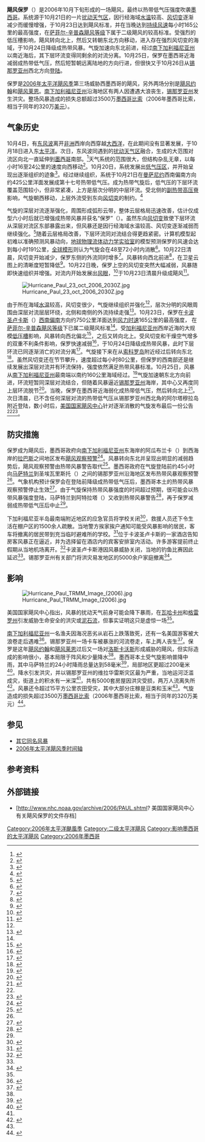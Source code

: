 {{noteTA
|G1=USState
}}
{{Infobox Hurricane
| Name=飓风保罗<br />{{lang|en|Hurricane Paul}}
| Type=飓风
| Year=2006
| Basin=EPac
| Image location=Hurricane Paul 23 oct 2006 1500Z.jpg
| Image name=正处最高强度的飓风保罗
| Formed=2006年10月21日
| Dissipated=2006年10月26日
| 1-min winds=90
| Pressure=970
| Damages=3.2
| Inflated=1
| Fatalities=直接造成四人死亡
| Areas=[[瓦哈卡州|瓦哈卡州]]、[[格雷罗州|格雷罗州]]、[[南下加利福尼亚州|南下加利福尼亚州]]、[[锡那罗亚州|锡那罗亚州]]
| Hurricane season=[[2006年太平洋飓风季|2006年太平洋飓风季]]
}}
'''飓风保罗'''（{{lang-en|Hurricane Paul}}）是2006年10月下旬形成的一场飓风，最终以热带低气压强度吹袭[[墨西哥|墨西哥]]。系统源于10月21日的一片[[热带扰动|扰动天气区]]，因行经海域[[海面温度|水温]]较高、[[风切变|风切变]]逐渐减少而缓慢增强，于10月23日达到飓风标准，并在当晚达到[[最大持续风速|持续风速]]每小时165公里的最高强度，在[[萨菲尔-辛普森飓风等级|萨菲尔-辛普森飓风等级]]下属于二级飓风的较高标准。受强烈的低压槽影响，飓风转向北上，然后又转朝东北方向移动，进入存在强烈风切变的海域，于10月24日降级成热带风暴。气旋加速向东北前进，经过[[南下加利福尼亚州|南下加利福尼亚州]]以南近海后，其下层环流变得同剩余的对流分离。10月25日，保罗在墨西哥近海减弱成热带低气压，然后短暂朝远离陆地的方向行进，但很快又于10月26日从[[锡那罗亚州|锡那罗亚州]]西北方向[[登陆_(气象学)|登陆]]。

保罗是[[2006年太平洋飓风季|2006年太平洋飓风季]]第三场威胁西墨西哥的飓风，另外两场分别是[[2006年飓风约翰|飓风约翰]]和[[2006年飓风莱恩|飓风莱恩]]。[[南下加利福尼亚州|南下加利福尼亚州]]沿海地区有两人因遭遇大浪丧生，[[锡那罗亚州|锡那罗亚州]]发生洪灾。整场风暴造成的损失总额超过3500万[[墨西哥比索|墨西哥比索]]（2006年墨西哥比索，相当于同年的320万[[美元|美元]]）。

== 气象历史 ==
{{storm path|Paul 2006 track.png}}
10月4日，有[[东风波|东风波]]离开[[非洲|非洲]]西岸向西穿越[[大西洋|大西洋]]，在此期间没有显著发展，于10月18日进入东[[太平洋|太平洋]]。次日，东风波同遇到的[[热带扰动|扰动天气区]]融合，生成的大范围对流区向北一直延伸到[[墨西哥|墨西哥]]南部。<ref name="tcr">{{cite report | author1 = Jamie R. Rhome | author2 = Robert J. Berg | date = 2006-11-20 | title = Hurricane Paul Tropical Cyclone Report | publisher = National Hurricane Center | accessdate = 2016-08-15 | archivedate = 2015-10-02 | archiveurl = https://web.archive.org/web/20151002014425/http://www.nhc.noaa.gov/data/tcr/EP172006_Paul.pdf | deadurl = no | url = http://www.nhc.noaa.gov/data/tcr/EP172006_Paul.pdf | format = PDF }}</ref>天气系统的范围很大，但结构杂乱无章，以每小时16至24公里的速度向西移动<ref name="stds">{{cite report | author = Stewart | date = 2006-10-19 | title = Special Tropical Disturbance Statement | publisher = National Hurricane Center | accessdate = 2016-08-15 | url = http://www.nhc.noaa.gov/archive/text/DSAEP/2006/DSAEP.200610191214.txt | archiveurl = https://web.archive.org/web/20160303223450/http://www.nhc.noaa.gov/archive/text/DSAEP/2006/DSAEP.200610191214.txt | archivedate = 2016-03-03 | deadurl = no | format = [[文本文件|TXT]] }}</ref>。10月20日，系统发展出[[低气压|低气压区]]，并开始呈现出逐渐组织的迹象<ref name="oct20two">{{cite report | author = Stewart | date = 2006-10-20 | title = Tropical Weather Outlook | publisher = National Hurricane Center | accessdate = 2016-08-15 | archivedate = 2016-08-15 | archiveurl = https://web.archive.org/web/20160815082047/http://www.nhc.noaa.gov/archive/text/TWOEP/2006/TWOEP.200610201608.txt | url = http://www.nhc.noaa.gov/archive/text/TWOEP/2006/TWOEP.200610201608.txt | deadurl = no | format = TXT }}</ref>。经过继续组织，系统于10月21日在[[曼萨尼约|曼萨尼约]]西南偏南方向约425公里洋面发展成第十七{{lang|en|E}}号热带低气压。成为热带气旋后，低气压的下层环流覆盖范围较小，但非常紧凑，上方是层次分明的中层环流。受北侧的[[副热带高压脊|副热带高压脊]]影响，气旋朝西移动，上层外流受到东向[[风切变|风切变]]的制约。<ref name="td17disc1">{{cite report | author = Stewart | date = 2006-10-21 | title = Tropical Depression Seventeen-E Discussion One | publisher = National Hurricane Center | accessdate = 2016-08-15 | url = http://www.nhc.noaa.gov/archive/2006/ep17/ep172006.discus.001.shtml? | archiveurl = https://web.archive.org/web/20160310055832/http://www.nhc.noaa.gov/archive/2006/ep17/ep172006.discus.001.shtml | deadurl = no | archivedate = 2016-03-10 }}</ref>

气旋的深层对流逐渐强化，周围形成弧形云带，整体云层格局迅速改善，估计仅成型六小时后就已增强成热带风暴并获名“保罗”（{{lang|en|Paul}}）。虽然东向[[风切变|风切变]]致使下层环流从深层对流区东部暴露出来，但风暴还是因行经海域水温较高、风切变逐渐减弱而继续强化。<ref name="pauldisc2">{{cite report | author = Avila | date = 2006-10-21 | title = Tropical Storm Paul Discussion Two | publisher = National Hurricane Center | accessdate = 2016-08-15 | archiveurl = https://web.archive.org/web/20160311174209/http://www.nhc.noaa.gov/archive/2006/ep17/ep172006.discus.002.shtml | url = http://www.nhc.noaa.gov/archive/2006/ep17/ep172006.discus.002.shtml? | archivedate = 2016-03-11 | deadurl = no }}</ref>随着云层格局改善，下层环流同对流结合得更趋紧密。计算机模型起初难以准确预测风暴动向，[[地球物理流体动力学实验室|地球物理流体动力学实验室]]的模型预测保罗的风速会达到每小时191公里，[[大气模型#全球模型|全球模形]]则认为气旋会在48至72小时内消散<ref name="paul3">{{cite report | author = Avila | date = 2006-10-21 | title = Tropical Storm Paul Discussion Six | publisher = National Hurricane Center | accessdate = 2016-08-15 | archivedate = 2016-03-12 | deadurl = no | archiveurl = https://web.archive.org/web/20160312052130/http://www.nhc.noaa.gov/archive/2006/ep17/ep172006.discus.003.shtml | url = http://www.nhc.noaa.gov/archive/2006/ep17/ep172006.discus.003.shtml? }}</ref>。10月22日清晨，风切变开始减少，保罗东侧的外流同时增多<ref name="paul4">{{cite report | author = Beven | date = 2006-10-22 | title = Tropical Storm Paul Discussion Four | publisher = National Hurricane Center | accessdate = 2016-08-15 | archivedate = 2016-03-03 | archiveurl = https://web.archive.org/web/20160303171618/http://www.nhc.noaa.gov/archive/2006/ep17/ep172006.discus.004.shtml | url = http://www.nhc.noaa.gov/archive/2006/ep17/ep172006.discus.004.shtml? | deadurl = no }}</ref>。风暴转向西北前进<ref name="paul6">{{cite report | author1 = Rhome | author2 = Pasch | date = 2006-10-22 | title = Tropical Storm Paul Discussion Six | publisher = National Hurricane Center | accessdate = 2016-08-15 | archivedate = 2016-03-07 | deadurl = no | archiveurl = https://web.archive.org/web/20160307092612/http://www.nhc.noaa.gov/archive/2006/ep17/ep172006.discus.006.shtml | url = http://www.nhc.noaa.gov/archive/2006/ep17/ep172006.discus.006.shtml? }}</ref>，在卫星云图上的清晰度短暂降低<ref name="paul5">{{cite report | author = Franklin | date = 2006-10-22 | title = Tropical Storm Paul Discussion Five | archiveurl = https://web.archive.org/web/20160305203419/http://www.nhc.noaa.gov/archive/2006/ep17/ep172006.discus.005.shtml | url = http://www.nhc.noaa.gov/archive/2006/ep17/ep172006.discus.005.shtml? | publisher = National Hurricane Center | accessdate = 2016-08-15 | archivedate = 2016-03-05 | deadurl = no }}</ref>。10月22日晚，保罗上空的风切变突然大幅减弱，风暴随即快速组织并增强。对流内开始发展出[[风眼|风眼]]，<ref name="paul7">{{cite report | author1 = Rhome | author2 = Pasch | date = 2006-10-22 | title = Tropical Storm Paul Discussion Seven | publisher = National Hurricane Center | accessdate = 2016-08-15 | archivedate = 2016-03-03 | deadurl = no | archiveurl = https://web.archive.org/web/20160303173727/http://www.nhc.noaa.gov/archive/2006/ep17/ep172006.discus.007.shtml | url = http://www.nhc.noaa.gov/archive/2006/ep17/ep172006.discus.007.shtml? }}</ref>于10月23日清晨升级成飓风<ref name="paul8">{{cite report | author = Avila | date = 2006-10-23 | title = Hurricane Paul Discussion Eight | publisher = National Hurricane Center | accessdate = 2016-08-15 | url = http://www.nhc.noaa.gov/archive/2006/ep17/ep172006.discus.008.shtml? | archivedate = 2016-03-12 | deadurl = no | archiveurl = https://web.archive.org/web/20160312135432/http://www.nhc.noaa.gov/archive/2006/ep17/ep172006.discus.008.shtml }}</ref>。

[[File:Hurricane_Paul_23_oct_2006_2030Z.jpg|right]]

由于所在海域[[海面温度|水温]]较高，风切变很少，气旋继续组织并强化<ref name="paul8" />，层次分明的风眼周围由深层对流层层环绕，北侧和南侧的外流持续走强<ref name="paul9">{{cite report | author = Franklin | date = 2006-10-23 | title = Hurricane Paul Discussion Nine | publisher = National Hurricane Center | accessdate = 2016-08-15 | archiveurl = https://web.archive.org/web/20160312053435/http://www.nhc.noaa.gov/archive/2006/ep17/ep172006.discus.009.shtml | url = http://www.nhc.noaa.gov/archive/2006/ep17/ep172006.discus.009.shtml? | archivedate = 2016-03-12 | deadurl = no }}</ref>。10月23日，保罗在[[卡波圣卢卡斯|卡波圣卢卡斯]]（{{lang|en|Cabo San Lucas}}）[[罗盘方位|西南偏南]]方向约750公里洋面达到[[最大持续风速|风力时速]]165公里的最高强度， 在[[萨菲尔-辛普森飓风等级|萨菲尔-辛普森飓风等级]]下已属二级飓风标准<ref name="tcr"/>。受[[加利福尼亚州|加利福尼亚州]]西岸近海的大规模[[低压槽|低压槽]]影响，风暴转向西北偏北<ref name="paul10">{{cite report | archiveurl = https://web.archive.org/web/20160312133727/http://www.nhc.noaa.gov/archive/2006/ep17/ep172006.discus.010.shtml | author1 = Rhome | author2 = Pasch | date = 2006-10-23 | title = Hurricane Paul Discussion Ten | publisher = National Hurricane Center | accessdate = 2006-10-25 | url = http://www.nhc.noaa.gov/archive/2006/ep17/ep172006.discus.010.shtml? | deadurl = no | archivedate = 2016-03-12 }}</ref>，之后又转向北上。受风切变和干燥空气增多的双重不利条件影响，保罗快速减弱<ref name="paul11">{{cite report | author1 = Rhome | author2 = Pasch | date = 2006-10-23 | title = Hurricane Paul Discussion Eleven | publisher = National Hurricane Center | accessdate = 2016-08-15 | archivedate = 2016-03-12 | deadurl = no | archiveurl = https://web.archive.org/web/20160312060922/http://www.nhc.noaa.gov/archive/2006/ep17/ep172006.discus.011.shtml | url = http://www.nhc.noaa.gov/archive/2006/ep17/ep172006.discus.011.shtml? }}</ref>，于10月24日降级成热带风暴，此时下层环流已同逐渐消亡的对流分离<ref name="paul14">{{cite report | author1 = Rhome | author2 = Pasch | date = 2006-10-24 | title = Tropical Storm Paul Discussion Fourteen | publisher = National Hurricane Center | accessdate = 2006-10-25 | url = http://www.nhc.noaa.gov/archive/2006/ep17/ep172006.discus.014.shtml? | archivedate = 2016-03-12 | deadurl = no | archiveurl = https://web.archive.org/web/20160312105212/http://www.nhc.noaa.gov/archive/2006/ep17/ep172006.discus.014.shtml }}</ref>。气旋接下来在从[[索科罗岛|索科罗岛]]附近经过后转向东北<ref name="paul15">{{cite report | author1 = Rhome | author2 = Pasch | date = 2006-10-24 | title = Tropical Storm Paul Discussion Fifteen | publisher = National Hurricane Center | archiveurl = https://web.archive.org/web/20160312114136/http://www.nhc.noaa.gov/archive/2006/ep17/ep172006.discus.015.shtml | url = http://www.nhc.noaa.gov/archive/2006/ep17/ep172006.discus.015.shtml? | accessdate = 2006-10-25 | deadurl = no | archivedate = 2016-03-12 }}</ref>。虽然风切变还在节节攀升，速度超过每小时80公里，但保罗的西南部还是继续发展出深层对流并有环流保持，强度依然满足热带风暴标准。10月25日，风暴从[[南下加利福尼亚州|南下加利福尼亚州]]最南端以南约160公里海域经过。<ref name="paul17">{{cite report | author = Avila | date = 2006-10-25 | title = Tropical Storm Paul Discussion Seventeen | publisher = National Hurricane Center | accessdate = 2016-08-15 | archivedate = 2016-03-12 | archiveurl = https://web.archive.org/web/20160312123501/http://www.nhc.noaa.gov/archive/2006/ep17/ep172006.discus.017.shtml | url = http://www.nhc.noaa.gov/archive/2006/ep17/ep172006.discus.017.shtml? | deadurl = no }}</ref>气旋加速朝东北方向前进，环流短暂同深层对流结合，但随着风暴逼近[[锡那罗亚州|锡那罗亚州]]海岸，其中心又再度同上层环流脱节<ref name="paul19">{{cite report | author1 = Rhome | author2 = Pasch | date = 2006-10-25 | title = Tropical Storm Paul Discussion Nineteen | publisher = National Hurricane Center | accessdate = 2016-08-15 | deadurl = no | archiveurl = https://web.archive.org/web/20160312054048/http://www.nhc.noaa.gov/archive/2006/ep17/ep172006.discus.019.shtml | url = http://www.nhc.noaa.gov/archive/2006/ep17/ep172006.discus.019.shtml? | archivedate = 2016-03-12 }}</ref>。当晚，保罗在墨西哥近海弱化成热带低气压，然后转向北上<ref name="disco20">{{cite report | author1 = Blake | author2 = Franklin | date = 2006-10-25 | title = Tropical Depression Paul Discussion Twenty | publisher = National Hurricane Center | archiveurl = https://web.archive.org/web/20160312115358/http://www.nhc.noaa.gov/archive/2006/ep17/ep172006.discus.020.shtml | url = http://www.nhc.noaa.gov/archive/2006/ep17/ep172006.discus.020.shtml? | accessdate = 2016-08-15 | deadurl = no | archivedate = 2016-03-12 }}</ref>。次日清晨，已不含任何深层对流的热带低气压从锡那罗亚州西北角的阿尔塔穆拉岛附近登陆，数小时后，[[国家飓风中心|美国国家飓风中心]]针对逐渐消散的气旋发布最后一份公告<ref name="tcr" /><ref name="paul22">{{cite report | author = Mainelli | date = 2006-10-26 | title = Tropical Depression Paul Discussion Twenty-Two | publisher = National Hurricane Center | accessdate = 2016-08-15 | archivedate = 2016-03-03 | deadurl = no | archiveurl = https://web.archive.org/web/20160303214435/http://www.nhc.noaa.gov/archive/2006/ep17/ep172006.discus.022.shtml | url = http://www.nhc.noaa.gov/archive/2006/ep17/ep172006.discus.022.shtml? }}</ref>。

== 防灾措施 ==
保罗成为飓风后，墨西哥政府向[[南下加利福尼亚州|南下加利福尼亚州]]东海岸的阿瓜布兰卡（{{lang|en|Agua Blanca}}）到西海岸的[[拉巴斯_(南下加利福尼亚州)|拉巴斯]]之间地区发布[[热带气旋警告|飓风观察预警]]<ref name="avila8">{{cite report | author = Avila | date = 2006-10-23 | title = Hurricane Paul Public Advisory Eight | publisher = National Hurricane Center | accessdate = 2016-08-15 | url = http://www.nhc.noaa.gov/archive/2006/ep17/ep172006.public.008.shtml? | archiveurl = https://web.archive.org/web/20160312123624/http://www.nhc.noaa.gov/archive/2006/ep17/ep172006.public.008.shtml | archivedate = 2016-03-12 | deadurl = no }}</ref>。风暴转向东北并呈现出明显的减弱趋势后，飓风观察预警由热带风暴警告取代<ref name="avila13">{{cite report | author = Avila | date = 2006-10-24 | title = Hurricane Paul Public Advisory Thirteen | publisher = National Hurricane Center | accessdate = 2016-08-15 | archivedate = 2016-03-12 | archiveurl = https://web.archive.org/web/20160312105941/http://www.nhc.noaa.gov/archive/2006/ep17/ep172006.public.013.shtml | url = http://www.nhc.noaa.gov/archive/2006/ep17/ep172006.public.013.shtml? | deadurl = no }}</ref>。墨西哥政府在气旋登陆前约45小时向[[马萨特兰|马萨特兰]]到圣埃瓦里斯托（{{lang|en|San Evaristo}}）之间的锡那罗亚州沿海地区发布热带风暴观察预警<ref name="avila13" />。气象机构预计保罗会在登陆前降级成热带低气压后，墨西哥本土的热带风暴观察预警停止生效<ref name="bevenlandsea16">{{cite report | author1 = Beven | author2 = Landsea | date = 2006-10-25 | title = Hurricane Paul Discussion Sixteen | publisher = National Hurricane Center | accessdate = 2016-08-15 | archivedate = 2016-03-11 | archiveurl = https://web.archive.org/web/20160311235045/http://www.nhc.noaa.gov/archive/2006/ep17/ep172006.discus.016.shtml | url = http://www.nhc.noaa.gov/archive/2006/ep17/ep172006.discus.016.shtml? | deadurl = no }}</ref>。由于气旋保持热带风暴强度的时间超过预期，很可能会以热带风暴强度登陆，马萨特兰到阿特拉塔（{{lang|en|Atlata}}）又收到热带风暴警告<ref name="bevenlandsea18">{{cite report | author1 = Rhome | author2 = Pasch | date = 2006-10-25 | title = Hurricane Paul Discussion Eighteen | publisher = National Hurricane Center | accessdate = 2016-08-15 | archivedate = 2016-03-12 | archiveurl = https://web.archive.org/web/20160312120052/http://www.nhc.noaa.gov/archive/2006/ep17/ep172006.discus.018.shtml | url = http://www.nhc.noaa.gov/archive/2006/ep17/ep172006.discus.018.shtml? | deadurl = no }}</ref>，再于保罗减弱成热带低气压后中止<ref name="disco20" />。

下加利福尼亚半岛最南端附近地区的应急官员将学校关闭<ref name="fjdreu">{{cite news | author = Frank Jack Daniels | date = 2006-10-25 | title = Paul fades to tropical storm in run at Mexico | agency = [[路透社|Reuters]]}}</ref>，救援人员还下令生活在棚户区的1500余人疏散。当地警方挨家挨户通知可能受风暴影响的居民，客车将撤离的居民带到充当临时避难所的学校。<ref name="fjdreu2">{{cite news | author = Frank Jack Daniels | date = 2006-10-25 | title = Mexican resort third time lucky as storm misses | agency = Reuters}}</ref>位于卡波圣卢卡斯的一家酒店告知房客风暴正在逼近，并为选择留在酒店内的宾客安排室内活动。许多游客提前终止假期从当地机场离开。<ref name="apusa">{{cite news | author = Staff Writer | agency = [[美联社|Associated Press]] | date = 2006-10-24 | title = Hurricane Paul threatens southern Baja California | accessdate = 2016-08-15 | work = [[今日美国|USA Today]] | publisher = Gannett Co. | deadurl = no | archivedate = 2016-08-16 | archiveurl = https://web.archive.org/web/20160816021756/http://usatoday30.usatoday.com/weather/stormcenter/2006-10-21-mexico-storm_x.htm | url = http://usatoday30.usatoday.com/weather/stormcenter/2006-10-21-mexico-storm_x.htm }}</ref>卡波圣卢卡斯港因风暴威胁关闭，当地的钓鱼比赛因此延迟<ref name="fjdreu" />。锡那罗亚州有关部门将洪灾易发地区的5000余户家庭撤离<ref name="apflood">{{cite news | author = Mark Stevenson | agency = Associated Press | date = 2006-10-26 | title = Remnants of Tropical Storm Soak Mexico}}</ref>。

== 影响 ==
[[File:Hurricane_Paul_TRMM_Image_(2006).jpg|right]]

美国国家飓风中心指出，风暴的扰动天气前身可能会降下暴雨，在[[瓦哈卡州|瓦哈卡州]]和[[格雷罗州|格雷罗州]]引发威胁生命安全的洪灾或[[泥石流|泥石流]]，但事实证明这只是虚惊一场<ref name="stds" />。

[[南下加利福尼亚州|南下加利福尼亚州]]一名渔夫因海况恶劣从岩石上跌落致死，还有一名美国游客被大浪卷走后遇难<ref name="canoe">{{cite news |author=Mark Stevenson |date=2006-10-25 |title=Tropical Storm Paul Weakens |archiveurl=https://archive.li/20130105042735/http://www.washingtonpost.com/wp-dyn/content/article/2006/10/25/AR2006102500216.html |agency=Associated Press |accessdate=2016-08-15 |publisher=[[华盛顿邮报|The Washington Post]] |url=http://www.washingtonpost.com/wp-dyn/content/article/2006/10/25/AR2006102500216.html |deadurl=no |archivedate=2013-01-05 }}</ref>。锡那罗亚州一场卡车被暴涨的河流卷走，车上两人丧生<ref>{{cite news | title = Hurricane Paul kills two in northwestern Mexico | url = http://banderasnews.com/0610/nr-paulkills2.htm | agency = Reuters | archiveurl = https://web.archive.org/web/20160303175501/http://banderasnews.com/0610/nr-paulkills2.htm | deadurl = no | date = 2006-10-26 | accessdate = 2016-08-15 | archivedate = 2016-03-03 }}</ref>。保罗是这年[[2006年飓风约翰|飓风约翰]]和[[2006年飓风莱恩|飓风莱恩]]过后又一场对[[洛斯卡沃斯|洛斯卡沃斯]]形成威胁的飓风，但实际造成的影响很小，基本局限于阵风和少量降水<ref name="fjdreu2" />。墨西哥本土受气旋影响普降中雨，其中马萨特兰的24小时降雨总量达到58毫米<ref name="bloomberg">{{cite news | author = Alex Morales | date = 2006-10-26 | title = Tropical Depression Paul Rains on Mexico, Weakens Over Land | publisher = Bloomberg.com | accessdate = 2007-09-30 | archivedate = 2007-09-30 | archiveurl = https://web.archive.org/web/20070930074031/http://www.bloomberg.com/apps/news?pid=20601086&sid=aF0aZWTs7Qbs&refer=latin_america | url = http://www.bloomberg.com/apps/news?pid=20601086&sid=aF0aZWTs7Qbs&refer=latin_america | deadurl = yes }}</ref>，局部地区更超过200毫米<ref name="ss26">{{cite web | author = La Journada | date = 2006-10-26 | title = Emergencia en 109 municipios de Sinaloa por Paul | accessdate = 2009-06-22 | archivedate = 2009-06-22 | url = http://www.sagarpa.gob.mx/cgcs/sintesis/sintesis/2006/octubre/ss_26.pdf | deadurl = yes | archiveurl = https://web.archive.org/web/20090622084341/http://www.sagarpa.gob.mx/cgcs/sintesis/sintesis/2006/octubre/ss_26.pdf }}</ref>。降水引发洪灾，并以锡那罗亚州的维拉华雷斯灾区最为严重，当地运河泛滥成灾，街道上的积水有一米深<ref name="apflood" />，共有5000套房屋因洪灾受损，两万人流离失所<ref name="dartmouth">{{cite web | author = Dartmouth Flood Observatory | date = 2007-01-25 | title = 2006 Global Register of Major Flood Events | accessdate = 2016-08-16 | url = http://www.dartmouth.edu/~floods/Archives/2006sum.htm | archivedate = 2016-07-10 | deadurl = no | archiveurl = https://web.archive.org/web/20160710140734/http://www.dartmouth.edu/~floods/Archives/2006sum.htm }}</ref>。风暴还令超过15平方公里农田受灾，其中大部分庄稼是豆类和玉米<ref name="ss26" />。气旋造成的损失超过3500万[[墨西哥比索|墨西哥比索]]（2006年墨西哥比索，相当于同年的320万美元）<ref>{{cite web | author = Consejo Directivo del Instituto Sinaloense de Acuacultura | year = 2006 | title = Acta de la Sesión Ordinaria del Consejo Directivo del Instituto Sinaloense de Actuaculture, Celebrada el Día 10 de Noviembre de 2006, en la Ciudad de Culiacán, Sinaloa | accessdate = 2012-02-18 | url = http://laip.sinaloa.gob.mx/NR/rdonlyres/BCDFAFCE-FB88-476F-BEF5-9DE0F7324BEC/0/ActaConsejoDirectivoISA10NOV2006.doc | format = [[DOC格式|DOC]] | archiveurl = https://web.archive.org/web/20120218205351/http://laip.sinaloa.gob.mx/NR/rdonlyres/BCDFAFCE-FB88-476F-BEF5-9DE0F7324BEC/0/ActaConsejoDirectivoISA10NOV2006.doc | archivedate = 2012-02-18 | deadurl = yes }}</ref>。

== 参见 ==
{{Portal|热带气旋}}
* [[热带风暴保罗|其它同名风暴]]
* [[2006年太平洋飓风季时间轴|2006年太平洋飓风季时间轴]]

== 参考资料 ==
{{Reflist|colwidth=30em}}

== 外部链接 ==
{{Commons category|Hurricane Paul (2006)}}
*[http://www.nhc.noaa.gov/archive/2006/PAUL.shtml? 美国国家飓风中心有关飓风保罗的文件存档]{{Wayback|url=http://www.nhc.noaa.gov/archive/2006/PAUL.shtml |date=20201018051436 }}
{{2006 Pacific hurricane season buttons}}

[[Category:2006年太平洋颶風季|Category:2006年太平洋颶風季]]
[[Category:二级太平洋飓风|Category:二级太平洋飓风]]
[[Category:影响墨西哥的太平洋飓风|Category:影响墨西哥的太平洋飓风]]
[[Category:2006年墨西哥|Category:2006年墨西哥]]
{{Good article}}